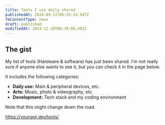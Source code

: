 ```yaml
---
title: Tools I use daily shared
publishedAt: 2024-09-11T06:55:14.947Z
fmContentType: news
draft: published
modifiedAt: 2024-11-20T08:39:08.681Z
---
```


## The gist

My list of tools (Hardware & software) has just been shared. I'm not really sure if anyone else wants to see it, but you can check it in the page below.

It includes the following categories:

- **Daily use:** Main & peripheral devices, etc.
- **Arts:** Music, photo & videography, etc.
- **Development:** Tech stack and my coding environment

Note that this might change down the road.

https://younagi.dev/tools/
